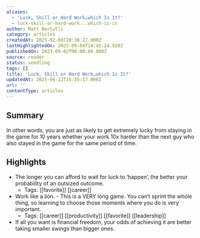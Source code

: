 ```yaml
---
aliases:
  - 'Luck, Skill or Hard Work…which Is It?'
  - luck-skill-or-hard-work...which-is-it
author: Matt Bertulli
category: articles
createdAt: 2025-02-09T20:38:27.000Z
lastHighlightedOn: 2023-09-04T14:45:24.920Z
publishedOn: 2023-09-02T00:00:00.000Z
source: reader
status: seedling
tags: []
title: 'Luck, Skill or Hard Work…which Is It?'
updatedAt: 2025-04-12T15:55:17.000Z
url: ''
contentType: articles
---
```

## Summary

In other words, you are just as likely to get extremely lucky from staying in the game for 10 years whether your work 10x harder than the next guy who also stayed in the game for the same period of time.

## Highlights

- The longer you can afford to wait for luck to ‘happen’, the better your probability of an outsized outcome.
    - Tags: [[favorite]] [[career]]
- Work like a lion. - This is a VERY long game. You can’t sprint the whole thing, so learning to choose those moments where you do is very important.
    - Tags: [[career]] [[productivity]] [[favorite]] [[leadership]]
- If all you want is financial freedom, your odds of achieving it are better taking smaller swings than bigger ones.
